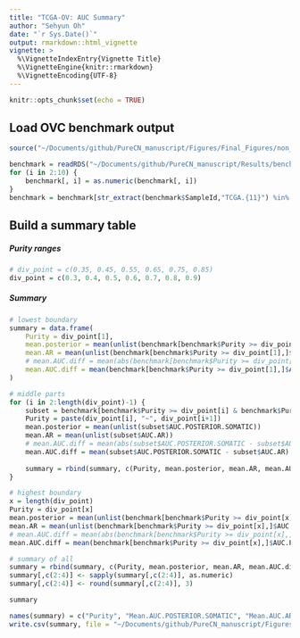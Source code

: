 ```yaml
---
title: "TCGA-OV: AUC Summary"
author: "Sehyun Oh"
date: "`r Sys.Date()`"
output: rmarkdown::html_vignette
vignette: >
  %\VignetteIndexEntry{Vignette Title}
  %\VignetteEngine{knitr::rmarkdown}
  %\VignetteEncoding{UTF-8}
---
```


```r
knitr::opts_chunk$set(echo = TRUE)
```

## Load OVC benchmark output
```r
source("~/Documents/github/PureCN_manuscript/Figures/Final_Figures/non_dup.R")

benchmark = readRDS("~/Documents/github/PureCN_manuscript/Results/benchmark/data/all_ovc_benchmark.rds")
for (i in 2:10) {
    benchmark[, i] = as.numeric(benchmark[, i])
}
benchmark = benchmark[str_extract(benchmark$SampleId,"TCGA.{11}") %in% ovc_236,]   # 233 obs.
```

## Build a summary table
##### Purity ranges
```r
# div_point = c(0.35, 0.45, 0.55, 0.65, 0.75, 0.85)
div_point = c(0.3, 0.4, 0.5, 0.6, 0.7, 0.8, 0.9)
```

##### Summary
```r
# lowest boundary
summary = data.frame(
    Purity = div_point[1],
    mean.posterior = mean(unlist(benchmark[benchmark$Purity >= div_point[1],]$AUC.POSTERIOR.SOMATIC)),
    mean.AR = mean(unlist(benchmark[benchmark$Purity >= div_point[1],]$AUC.AR)),
    # mean.AUC.diff = mean(abs(benchmark[benchmark$Purity >= div_point[1],]$AUC.POSTERIOR.SOMATIC - benchmark[benchmark$Purity >= div_point[1],]$AUC.AR))
    mean.AUC.diff = mean(benchmark[benchmark$Purity >= div_point[1],]$AUC.POSTERIOR.SOMATIC - benchmark[benchmark$Purity >= div_point[1],]$AUC.AR)
)

# middle parts
for (i in 2:length(div_point)-1) {
    subset = benchmark[benchmark$Purity >= div_point[i] & benchmark$Purity < div_point[i+1],]
    Purity = paste(div_point[i], "~", div_point[i+1])
    mean.posterior = mean(unlist(subset$AUC.POSTERIOR.SOMATIC))
    mean.AR = mean(unlist(subset$AUC.AR))
    # mean.AUC.diff = mean(abs(subset$AUC.POSTERIOR.SOMATIC - subset$AUC.AR))
    mean.AUC.diff = mean(subset$AUC.POSTERIOR.SOMATIC - subset$AUC.AR)
    
    summary = rbind(summary, c(Purity, mean.posterior, mean.AR, mean.AUC.diff))
}

# highest boundary
x = length(div_point)
Purity = div_point[x]
mean.posterior = mean(unlist(benchmark[benchmark$Purity >= div_point[x],]$AUC.POSTERIOR.SOMATIC))
mean.AR = mean(unlist(benchmark[benchmark$Purity >= div_point[x],]$AUC.AR))
# mean.AUC.diff = mean(abs(benchmark[benchmark$Purity >= div_point[x],]$AUC.POSTERIOR.SOMATIC - benchmark[benchmark$Purity >= div_point[x],]$AUC.AR))
mean.AUC.diff = mean(benchmark[benchmark$Purity >= div_point[x],]$AUC.POSTERIOR.SOMATIC - benchmark[benchmark$Purity >= div_point[x],]$AUC.AR)

# summary of all
summary = rbind(summary, c(Purity, mean.posterior, mean.AR, mean.AUC.diff))
summary[,c(2:4)] <- sapply(summary[,c(2:4)], as.numeric)
summary[,c(2:4)] <- round(summary[,c(2:4)], 3)
```

```r
summary
```

```r
names(summary) = c("Purity", "Mean.AUC.POSTERIOR.SOMATIC", "Mean.AUC.AR", "Mean.Difference")
write.csv(summary, file = "~/Documents/github/PureCN_manuscript/Figures/Final_Tables/Table3.1_OV_AUC.csv")
```